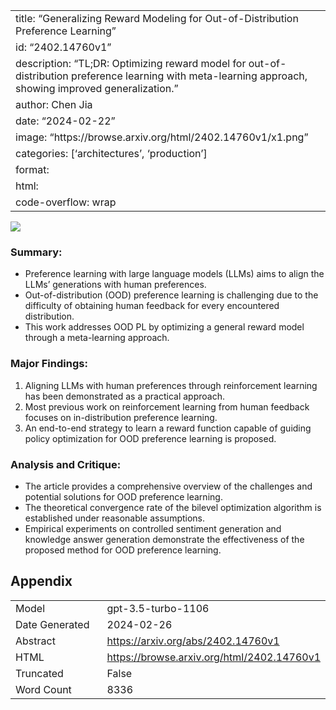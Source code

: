 
---
title: "Generalizing Reward Modeling for Out-of-Distribution Preference Learning"
id: "2402.14760v1"
description: "TL;DR: Optimizing reward model for out-of-distribution preference learning with meta-learning approach, showing improved generalization."
author: Chen Jia
date: "2024-02-22"
image: "https://browse.arxiv.org/html/2402.14760v1/x1.png"
categories: ['architectures', 'production']
format:
  html:
    code-overflow: wrap
---

![](https://browse.arxiv.org/html/2402.14760v1/x1.png)

### **Summary:**
- Preference learning with large language models (LLMs) aims to align the LLMs' generations with human preferences.
- Out-of-distribution (OOD) preference learning is challenging due to the difficulty of obtaining human feedback for every encountered distribution.
- This work addresses OOD PL by optimizing a general reward model through a meta-learning approach.

### **Major Findings:**
1. Aligning LLMs with human preferences through reinforcement learning has been demonstrated as a practical approach.
2. Most previous work on reinforcement learning from human feedback focuses on in-distribution preference learning.
3. An end-to-end strategy to learn a reward function capable of guiding policy optimization for OOD preference learning is proposed.

### **Analysis and Critique:**
- The article provides a comprehensive overview of the challenges and potential solutions for OOD preference learning.
- The theoretical convergence rate of the bilevel optimization algorithm is established under reasonable assumptions.
- Empirical experiments on controlled sentiment generation and knowledge answer generation demonstrate the effectiveness of the proposed method for OOD preference learning.

## Appendix

|          |          |
|----------|----------|
| Model     | gpt-3.5-turbo-1106       |
| Date Generated     | 2024-02-26       |
| Abstract | [https://arxiv.org/abs/2402.14760v1](https://arxiv.org/abs/2402.14760v1)        |
| HTML     | [https://browse.arxiv.org/html/2402.14760v1](https://browse.arxiv.org/html/2402.14760v1)       |
| Truncated       | False       |
| Word Count       | 8336       |